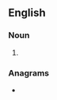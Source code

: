==English==

===Noun===
{{head|en|noun form}}

# {{plural of|vacillation|lang=en}}

===Anagrams===
* {{anagrams|en|a=aaciillnostv|cavillations}}